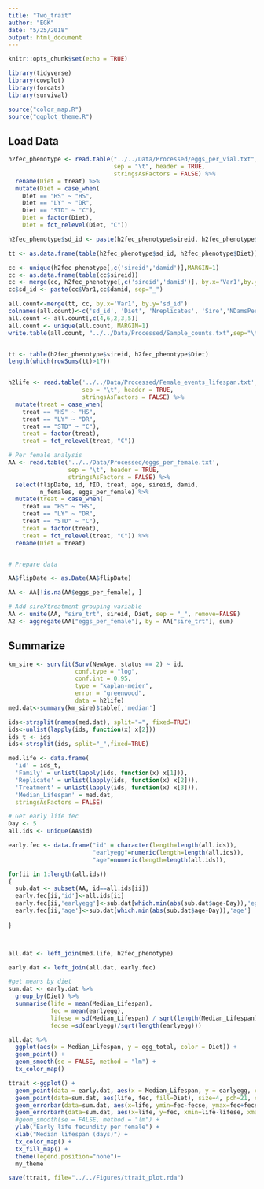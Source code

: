 ```yaml
---
title: "Two_trait"
author: "EGK"
date: "5/25/2018"
output: html_document
---
```


```r
knitr::opts_chunk$set(echo = TRUE)

library(tidyverse)
library(cowplot)
library(forcats)
library(survival)

source("color_map.R")
source("ggplot_theme.R")

```

## Load Data

```r
h2fec_phenotype <- read.table("../../Data/Processed/eggs_per_vial.txt",
                              sep = "\t", header = TRUE,
                              stringsAsFactors = FALSE) %>% 
  rename(Diet = treat) %>% 
  mutate(Diet = case_when(
    Diet == "HS" ~ "HS",
    Diet == "LY" ~ "DR",
    Diet == "STD" ~ "C"),
    Diet = factor(Diet),
    Diet = fct_relevel(Diet, "C"))

h2fec_phenotype$sd_id <- paste(h2fec_phenotype$sireid, h2fec_phenotype$damid, sep="_")

tt <- as.data.frame(table(h2fec_phenotype$sd_id, h2fec_phenotype$Diet))

cc <- unique(h2fec_phenotype[,c('sireid','damid')],MARGIN=1)
cc <- as.data.frame(table(cc$sireid))
cc <- merge(cc, h2fec_phenotype[,c('sireid','damid')], by.x='Var1',by.y='sireid')
cc$sd_id <- paste(cc$Var1,cc$damid, sep="_")

all.count<-merge(tt, cc, by.x='Var1', by.y='sd_id')
colnames(all.count)<-c('sd_id', 'Diet', 'Nreplicates', 'Sire','NDamsPerSire','Dam') 
all.count <- all.count[,c(4,6,2,3,5)]
all.count <- unique(all.count, MARGIN=1)
write.table(all.count, "../../Data/Processed/Sample_counts.txt",sep="\t", row.names=FALSE, quote=FALSE)


tt <- table(h2fec_phenotype$sireid, h2fec_phenotype$Diet)
length(which(rowSums(tt)>17))


h2life <- read.table('../../Data/Processed/Female_events_lifespan.txt',
                     sep = "\t", header = TRUE,
                     stringsAsFactors = FALSE) %>% 
  mutate(treat = case_when(
    treat == "HS" ~ "HS",
    treat == "LY" ~ "DR",
    treat == "STD" ~ "C"),
    treat = factor(treat),
    treat = fct_relevel(treat, "C"))

# Per female analysis
AA <- read.table('../../Data/Processed/eggs_per_female.txt',
                 sep = "\t", header = TRUE,
                 stringsAsFactors = FALSE) %>% 
  select(flipDate, id, fID, treat, age, sireid, damid,
         n_females, eggs_per_female) %>%
  mutate(treat = case_when(
    treat == "HS" ~ "HS",
    treat == "LY" ~ "DR",
    treat == "STD" ~ "C"),
    treat = factor(treat),
    treat = fct_relevel(treat, "C")) %>%
  rename(Diet = treat)


# Prepare data

AA$flipDate <- as.Date(AA$flipDate)

AA <- AA[!is.na(AA$eggs_per_female), ]

# Add sireXtreatment grouping variable
AA <- unite(AA, "sire_trt", sireid, Diet, sep = "_", remove=FALSE)
A2 <- aggregate(AA["eggs_per_female"], by = AA["sire_trt"], sum)
```


## Summarize 

```r
km_sire <- survfit(Surv(NewAge, status == 2) ~ id,
                   conf.type = "log", 
                   conf.int = 0.95,
                   type = "kaplan-meier",
                   error = "greenwood",
                   data = h2life)
med.dat<-summary(km_sire)$table[,'median']

ids<-strsplit(names(med.dat), split="=", fixed=TRUE)
ids<-unlist(lapply(ids, function(x) x[2]))
ids_t <- ids
ids<-strsplit(ids, split="_",fixed=TRUE)

med.life <- data.frame(
  'id' = ids_t,
  'Family' = unlist(lapply(ids, function(x) x[1])),
  'Replicate' = unlist(lapply(ids, function(x) x[2])),
  'Treatment' = unlist(lapply(ids, function(x) x[3])),
  'Median_Lifespan' = med.dat,
  stringsAsFactors = FALSE)

# Get early life fec
Day <- 5
all.ids <- unique(AA$id)

early.fec <- data.frame("id" = character(length=length(all.ids)),
                        "earlyegg"=numeric(length=length(all.ids)),
                        "age"=numeric(length=length(all.ids)),                                           stringsAsFactors = FALSE)

for(ii in 1:length(all.ids))
{
  sub.dat <- subset(AA, id==all.ids[ii])
  early.fec[ii,'id']<-all.ids[ii]
  early.fec[ii,'earlyegg']<-sub.dat[which.min(abs(sub.dat$age-Day)),'eggs_per_female']
  early.fec[ii,'age']<-sub.dat[which.min(abs(sub.dat$age-Day)),'age']
  
}



all.dat <- left_join(med.life, h2fec_phenotype)

early.dat <- left_join(all.dat, early.fec)

#get means by diet
sum.dat <- early.dat %>% 
  group_by(Diet) %>% 
  summarise(life = mean(Median_Lifespan),
            fec = mean(earlyegg),
            lifese = sd(Median_Lifespan) / sqrt(length(Median_Lifespan)),
            fecse =sd(earlyegg)/sqrt(length(earlyegg)))


```

```r
all.dat %>% 
  ggplot(aes(x = Median_Lifespan, y = egg_total, color = Diet)) +
  geom_point() +
  geom_smooth(se = FALSE, method = "lm") +
  tx_color_map()

ttrait <-ggplot() +
  geom_point(data = early.dat, aes(x = Median_Lifespan, y = earlyegg, color = Diet)) +
  geom_point(data=sum.dat, aes(life, fec, fill=Diet), size=4, pch=21, color='black') +
  geom_errorbar(data=sum.dat, aes(x=life, ymin=fec-fecse, ymax=fec+fecse), width=1) +
  geom_errorbarh(data=sum.dat, aes(x=life, y=fec, xmin=life-lifese, xmax=life+lifese), height=1) +
  #geom_smooth(se = FALSE, method = "lm") +
  ylab("Early life fecundity per female") +
  xlab("Median lifespan (days)") +
  tx_color_map() +
  tx_fill_map() +
  theme(legend.position="none")+
  my_theme

save(ttrait, file="../../Figures/ttrait_plot.rda")

```

